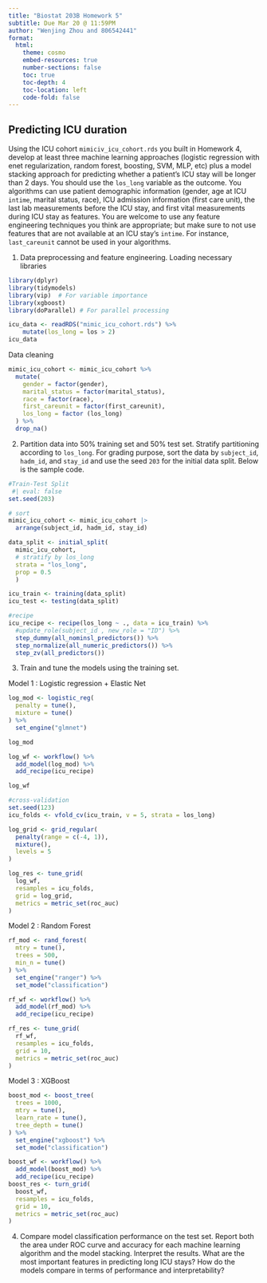 ```yaml
---
title: "Biostat 203B Homework 5"
subtitle: Due Mar 20 @ 11:59PM
author: "Wenjing Zhou and 806542441"
format:
  html:
    theme: cosmo
    embed-resources: true
    number-sections: false
    toc: true
    toc-depth: 4
    toc-location: left
    code-fold: false
---
```


## Predicting ICU duration

Using the ICU cohort `mimiciv_icu_cohort.rds` you built in Homework 4, develop at least three machine learning approaches (logistic regression with enet regularization, random forest, boosting, SVM, MLP, etc) plus a model stacking approach for predicting whether a patient's ICU stay will be longer than 2 days. You should use the `los_long` variable as the outcome. You algorithms can use patient demographic information (gender, age at ICU `intime`, marital status, race), ICU admission information (first care unit), the last lab measurements before the ICU stay, and first vital measurements during ICU stay as features. You are welcome to use any feature engineering techniques you think are appropriate; but make sure to not use features that are not available at an ICU stay's `intime`. For instance, `last_careunit` cannot be used in your algorithms. 

1. Data preprocessing and feature engineering.
Loading necessary libraries
```r
library(dplyr)
library(tidymodels)
library(vip)  # For variable importance
library(xgboost)
library(doParallel) # For parallel processing
```

```r
icu_data <- readRDS("mimic_icu_cohort.rds") %>%
    mutate(los_long = los > 2)
icu_data
```


Data cleaning

```r
mimic_icu_cohort <- mimic_icu_cohort %>%
  mutate(
    gender = factor(gender),
    marital_status = factor(marital_status),
    race = factor(race),
    first_careunit = factor(first_careunit),
    los_long = factor (los_long)
  ) %>%
  drop_na()
```

2. Partition data into 50% training set and 50% test set. Stratify partitioning according to `los_long`. For grading purpose, sort the data by `subject_id`, `hadm_id`, and `stay_id` and use the seed `203` for the initial data split. Below is the sample code.
```r
#Train-Test Split
 #| eval: false 
set.seed(203)

# sort
mimic_icu_cohort <- mimic_icu_cohort |>
  arrange(subject_id, hadm_id, stay_id)

data_split <- initial_split(
  mimic_icu_cohort, 
  # stratify by los_long
  strata = "los_long", 
  prop = 0.5
  )

icu_train <- training(data_split)
icu_test <- testing(data_split)
```
```r
#recipe
icu_recipe <- recipe(los_long ~ ., data = icu_train) %>%
  #update_role(subject_id , new_role = "ID") %>%
  step_dummy(all_nominsl_predictors()) %>%
  step_normalize(all_numeric_predictors()) %>%
  step_zv(all_predictors()) 
```

3. Train and tune the models using the training set.

Model 1 : Logistic regression + Elastic Net

```r
log_mod <- logistic_reg(
  penalty = tune(), 
  mixture = tune()
) %>%
  set_engine("glmnet") 

log_mod
```

```r
log_wf <- workflow() %>%
  add_model(log_mod) %>%
  add_recipe(icu_recipe)

log_wf
```
```r
#cross-validation 
set.seed(123)
icu_folds <- vfold_cv(icu_train, v = 5, strata = los_long)

log_grid <- grid_regular(
  penalty(range = c(-4, 1)),
  mixture(),
  levels = 5
)

```
```r
log_res <- tune_grid(
  log_wf,
  resamples = icu_folds,
  grid = log_grid,
  metrics = metric_set(roc_auc)
)
```

Model 2 : Random Forest

```r
rf_mod <- rand_forest(
  mtry = tune(),
  trees = 500,
  min_n = tune() 
) %>%
  set_engine("ranger") %>%
  set_mode("classification")

rf_wf <- workflow() %>%
  add_model(rf_mod) %>%
  add_recipe(icu_recipe)

rf_res <- tune_grid(
  rf_wf,
  resamples = icu_folds,
  grid = 10,
  metrics = metric_set(roc_auc)
)
```
Model 3 : XGBoost
```r
boost_mod <- boost_tree(
  trees = 1000,
  mtry = tune(),
  learn_rate = tune(),
  tree_depth = tune()
) %>%
  set_engine("xgboost") %>%
  set_mode("classification")

boost_wf <- workflow() %>%
  add_model(boost_mod) %>%
  add_recipe(icu_recipe)
boost_res <- turn_grid(
  boost_wf,
  resamples = icu_folds,
  grid = 10,
  metrics = metric_set(roc_auc)
)
```

4. Compare model classification performance on the test set. Report both the area under ROC curve and accuracy for each machine learning algorithm and the model stacking. Interpret the results. What are the most important features in predicting long ICU stays? How do the models compare in terms of performance and interpretability?
